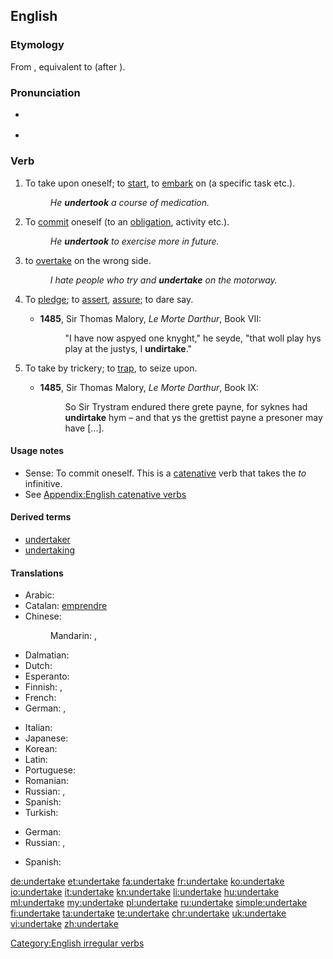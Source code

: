 ==English==

===Etymology===
From {{etyl|enm|en}} {{term|undertaken|lang=enm}}, equivalent to {{prefix|under|take}} (after {{term|undernim|lang=en}}).

===Pronunciation===
* {{a|UK}} {{IPA|/ʌndəˈteɪk/}}
* {{audio|en-us-undertake.ogg|Audio (US)}}
*: {{rhymes|eɪk}}

===Verb===
{{en-verb|undertakes|undertaking|undertook|undertaken}}

# {{context|transitive|lang=en}} To take upon oneself; to [[start]], to [[embark]] on (a specific task etc.).
#: ''He '''undertook''' a course of medication.''
# {{context|intransitive|lang=en}} To [[commit]] oneself (to an [[obligation]], activity etc.).
#: ''He '''undertook''' to exercise more in future.''
# {{context|informal|lang=en}} to [[overtake]] on the wrong side.
#: ''I hate people who try and '''undertake''' on the motorway.''
# {{context|archaic|intransitive|lang=en}} To [[pledge]]; to [[assert]], [[assure]]; to dare say.
#* '''1485''', Sir Thomas Malory, ''Le Morte Darthur'', Book VII:
#*: "I have now aspyed one knyght," he seyde, "that woll play hys play at the justys, I '''undirtake'''."
# {{context|obsolete|transitive|lang=en}} To take by trickery; to [[trap]], to seize upon.
#* '''1485''', Sir Thomas Malory, ''Le Morte Darthur'', Book IX:
#*: So Sir Trystram endured there grete payne, for syknes had '''undirtake''' hym – and that ys the grettist payne a presoner may have [...].

====Usage notes====
* Sense: To commit oneself. This is a [[catenative]] verb that takes the ''to'' infinitive.
* See [[Appendix:English catenative verbs]]

====Derived terms====
* [[undertaker]]
* [[undertaking]]

====Translations====
{{trans-top|to start an enterprise}}
* Arabic: {{t+|ar|قام|tr=qāma|sc=Arab}}
* Catalan: [[emprendre]]
* Chinese:
*: Mandarin: {{t|cmn|進行|sc=Hani}}, {{t|cmn|进行|tr=jìnxíng|sc=Hani}}
* Dalmatian: {{tø|dlm|imprandro}}
* Dutch: {{t+|nl|ondernemen}}
* Esperanto: {{t-|eo|entrepreni}}
* Finnish: {{t+|fi|ryhtyä}}, {{t+|fi|ruveta}}
* French: {{t+|fr|entreprendre}}
* German: {{t+|de|unternehmen}}, {{t+|de|ausführen}}
{{trans-mid}}
* Italian: {{t+|it|intraprendere}}
* Japanese: {{t-|ja|取り掛かる|tr=とりかかる, torikakaru|sc=Jpan}}
* Korean: {{t+|ko|맡다|tr=matda|sc=Kore}}
* Latin: {{t+|la|adeo}}
* Portuguese: {{t+|pt|empreender|m}}
* Romanian: {{t-|ro|întreprinde}}
* Russian: {{t+|ru|предпринимать|tr=predprinimát’|sc=Cyrl}} {{impf}}, {{t+|ru|предпринять|tr=predprinját’|sc=Cyrl}} {{pf.}}
* Spanish: {{t-|es|emprender}}
* Turkish: {{t+|tr|girişmek}}
{{trans-bottom}}

{{trans-top|to commit oneself to an obligation}}
* German: {{t+|de|verpflichten|alt=sich verpflichten}}
* Russian: {{t+|ru|ручаться|tr=ručát’sja|sc=Cyrl}} {{impf}}, {{t+|ru|поручиться|tr=poručít’sja|sc=Cyrl}} {{pf.}}
{{trans-mid}}
* Spanish: {{t+|es|comprometerse|alt=comprometerse a}}
{{trans-bottom}}

[[Category:English irregular verbs]]

[[de:undertake]]
[[et:undertake]]
[[fa:undertake]]
[[fr:undertake]]
[[ko:undertake]]
[[io:undertake]]
[[it:undertake]]
[[kn:undertake]]
[[li:undertake]]
[[hu:undertake]]
[[ml:undertake]]
[[my:undertake]]
[[pl:undertake]]
[[ru:undertake]]
[[simple:undertake]]
[[fi:undertake]]
[[ta:undertake]]
[[te:undertake]]
[[chr:undertake]]
[[uk:undertake]]
[[vi:undertake]]
[[zh:undertake]]